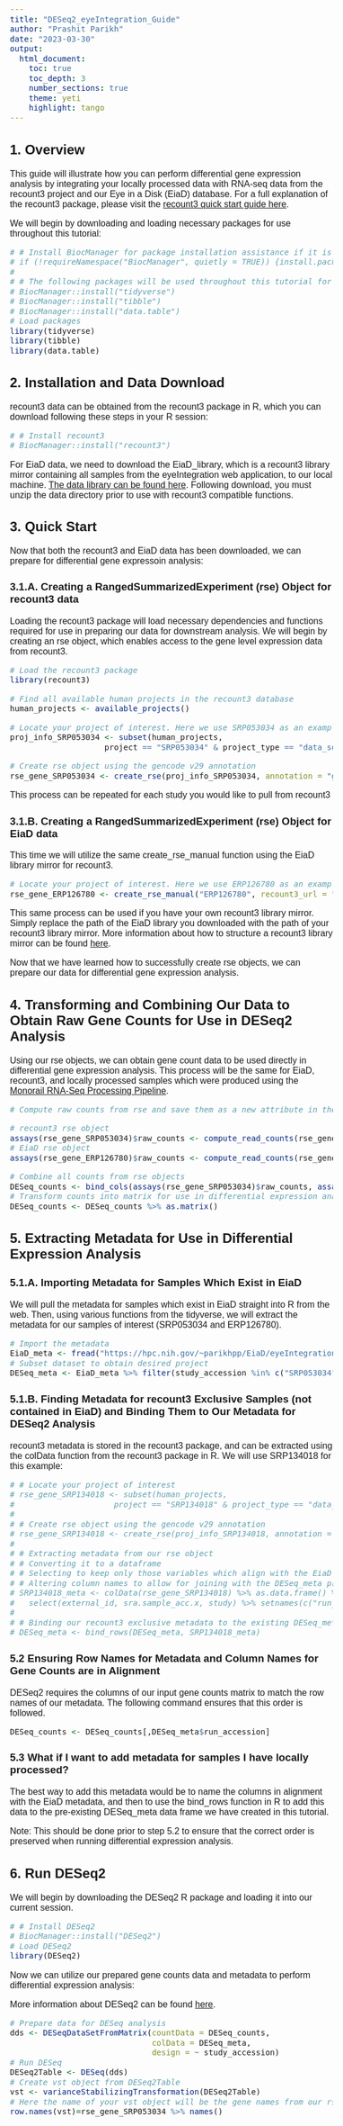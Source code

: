 ```yaml
---
title: "DESeq2_eyeIntegration_Guide"
author: "Prashit Parikh"
date: "2023-03-30"
output: 
  html_document:
    toc: true
    toc_depth: 3
    number_sections: true
    theme: yeti
    highlight: tango
---
```


```{=html}
<style type="text/css">
body {
  font-family: 'Helvetica';
  font-size: 16px;
}
h1, h2, h3, h4, h5, h6 {
  font-weight: bold;
}
code, pre {
  font-family: 'Consolas', 'Lucida Console', monospace;
  font-size: 14px;
}
</style>
```

## 1. Overview

This guide will illustrate how you can perform differential gene expression analysis by integrating your locally processed data with RNA-seq data from the recount3 project and our Eye in a Disk (EiaD) database. For a full explanation of the recount3 package, please visit the [recount3 quick start guide here](https://bioconductor.org/packages/3.17/bioc/vignettes/recount3/inst/doc/recount3-quickstart.html#21_Installing_recount3){.uri}.

We will begin by downloading and loading necessary packages for use throughout this tutorial:

```r
# # Install BiocManager for package installation assistance if it is not already available in the current R session
# if (!requireNamespace("BiocManager", quietly = TRUE)) {install.packages("BiocManager")}
# 
# # The following packages will be used throughout this tutorial for data manipulation
# BiocManager::install("tidyverse")
# BiocManager::install("tibble")
# BiocManager::install("data.table")
# Load packages
library(tidyverse)
library(tibble)
library(data.table)
```

## 2. Installation and Data Download

recount3 data can be obtained from the recount3 package in R, which you can download following these steps in your R session:

```r
# # Install recount3
# BiocManager::install("recount3")
```

For EiaD data, we need to download the EiaD_library, which is a recount3 library mirror containing all samples from the eyeIntegration web application, to our local machine. [The data library can be found here](https://hpc.nih.gov/~parikhpp/EiaD/EiaD_library.gz){.uri}. Following download, you must unzip the data directory prior to use with recount3 compatible functions.

## 3. Quick Start

Now that both the recount3 and EiaD data has been downloaded, we can prepare for differential gene expressoin analysis:

### 3.1.A. Creating a RangedSummarizedExperiment (rse) Object for recount3 data

Loading the recount3 package will load necessary dependencies and functions required for use in preparing our data for downstream analysis. We will begin by creating an rse object, which enables access to the gene level expression data from recount3.

```r
# Load the recount3 package
library(recount3)

# Find all available human projects in the recount3 database
human_projects <- available_projects()

# Locate your project of interest. Here we use SRP053034 as an example.
proj_info_SRP053034 <- subset(human_projects,
                    project == "SRP053034" & project_type == "data_sources")

# Create rse object using the gencode v29 annotation
rse_gene_SRP053034 <- create_rse(proj_info_SRP053034, annotation = "gencode_v29")
```

This process can be repeated for each study you would like to pull from recount3

### 3.1.B. Creating a RangedSummarizedExperiment (rse) Object for EiaD data

This time we will utilize the same create_rse_manual function using the EiaD library mirror for recount3.

```r
# Locate your project of interest. Here we use ERP126780 as an example.
rse_gene_ERP126780 <- create_rse_manual("ERP126780", recount3_url = "/Users/parikhpp/git/differential_expression/data/rse", annotation = "gencode_v29")
```

This same process can be used if you have your own recount3 library mirror. Simply replace the path of the EiaD library you downloaded with the path of your recount3 library mirror. More information about how to structure a recount3 library mirror can be found [here](https://www.bioconductor.org/packages/devel/bioc/vignettes/recount3/inst/doc/recount3-quickstart.html#413_Your_own_mirror){.uri}.

Now that we have learned how to successfully create rse objects, we can prepare our data for differential gene expression analysis.

## 4. Transforming and Combining Our Data to Obtain Raw Gene Counts for Use in DESeq2 Analysis

Using our rse objects, we can obtain gene count data to be used directly in differential gene expression analysis. This process will be the same for EiaD, recount3, and locally processed samples which were produced using the [Monorail RNA-Seq Processing Pipeline](https://github.com/langmead-lab/monorail-external){.uri}.

```r
# Compute raw counts from rse and save them as a new attribute in the rse object

# recount3 rse object
assays(rse_gene_SRP053034)$raw_counts <- compute_read_counts(rse_gene_SRP053034)
# EiaD rse object
assays(rse_gene_ERP126780)$raw_counts <- compute_read_counts(rse_gene_ERP126780)

# Combine all counts from rse objects
DESeq_counts <- bind_cols(assays(rse_gene_SRP053034)$raw_counts, assays(rse_gene_ERP126780)$raw_counts)
# Transform counts into matrix for use in differential expression analysis
DESeq_counts <- DESeq_counts %>% as.matrix()
```

## 5. Extracting Metadata for Use in Differential Expression Analysis

### 5.1.A. Importing Metadata for Samples Which Exist in EiaD

We will pull the metadata for samples which exist in EiaD straight into R from the web. Then, using various functions from the tidyverse, we will extract the metadata for our samples of interest (SRP053034 and ERP126780).

```r
# Import the metadata
EiaD_meta <- fread("https://hpc.nih.gov/~parikhpp/EiaD/eyeIntegration22_meta_2023_03_03.csv.gz")
# Subset dataset to obtain desired project
DESeq_meta <- EiaD_meta %>% filter(study_accession %in% c("SRP053034", "ERP126780"))
```

### 5.1.B. Finding Metadata for recount3 Exclusive Samples (not contained in EiaD) and Binding Them to Our Metadata for DESeq2 Analysis

recount3 metadata is stored in the recount3 package, and can be extracted using the colData function from the recount3 package in R. We will use SRP134018 for this example:

```r
# # Locate your project of interest
# rse_gene_SRP134018 <- subset(human_projects,
#                     project == "SRP134018" & project_type == "data_sources")
# 
# # Create rse object using the gencode v29 annotation
# rse_gene_SRP134018 <- create_rse(proj_info_SRP134018, annotation = "gencode_v29")
# 
# # Extracting metadata from our rse object
# # Converting it to a dataframe
# # Selecting to keep only those variables which align with the EiaD metadata
# # Altering column names to allow for joining with the DESeq_meta produced from the EiaD metadata
# SRP134018_meta <- colData(rse_gene_SRP134018) %>% as.data.frame() %>% 
#   select(external_id, sra.sample_acc.x, study) %>% setnames(c("run_accession", "sample_accession", "study_accession"))
# 
# # Binding our recount3 exclusive metadata to the existing DESeq_meta, constructed in step 5.1.A from samples which are included in EiaD
# DESeq_meta <- bind_rows(DESeq_meta, SRP134018_meta)
```

### 5.2 Ensuring Row Names for Metadata and Column Names for Gene Counts are in Alignment

DESeq2 requires the columns of our input gene counts matrix to match the row names of our metadata. The following command ensures that this order is followed.

```r
DESeq_counts <- DESeq_counts[,DESeq_meta$run_accession]
```

### 5.3 What if I want to add metadata for samples I have locally processed?

The best way to add this metadata would be to name the columns in alignment with the EiaD metadata, and then to use the bind_rows function in R to add this data to the pre-existing DESeq_meta data frame we have created in this tutorial.

Note: This should be done prior to step 5.2 to ensure that the correct order is preserved when running differential expression analysis.

## 6. Run DESeq2

We will begin by downloading the DESeq2 R package and loading it into our current session.

```r
# # Install DESeq2
# BiocManager::install("DESeq2")
# Load DESeq2
library(DESeq2)
```

Now we can utilize our prepared gene counts data and metadata to perform differential expression analysis:

More information about DESeq2 can be found [here](https://bioconductor.org/packages/release/bioc/html/DESeq2.html){.uri}.

```r
# Prepare data for DESeq analysis
dds <- DESeqDataSetFromMatrix(countData = DESeq_counts,
                              colData = DESeq_meta,
                              design = ~ study_accession)
# Run DESeq
DESeq2Table <- DESeq(dds)
# Create vst object from DESeq2Table
vst <- varianceStabilizingTransformation(DESeq2Table)
# Here the name of your vst object will be the gene names from our rse object we created earlier
row.names(vst)=rse_gene_SRP053034 %>% names()
```
